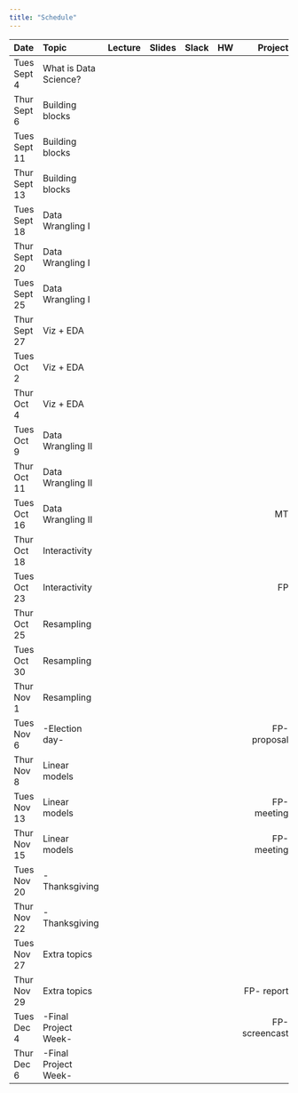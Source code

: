 ```yaml
---
title: "Schedule"
---
```


| Date          | Topic                 | Lecture | Slides                                                                     |  Slack                                          | HW  |  Project |
|:------------- |:--------------------- |--------:|:--------------------------------------------------------------------------:|:-----------------------------------------------:|:----:| -----:|
| Tues Sept 4   | What is Data Science? |         | [<i class="fas fa-desktop fa-lg"></i>](slides/what_is_data_science_i.pdf)  | [<i class="fab fa-slack fa-lg"></i>](link)      | [<i class="far fa-file-code fa-lg"></i>](link)  |     |
| Thur Sept 6   | Building blocks       |         | [<i class="fas fa-desktop fa-lg"></i>](slides/best_practices.pdf)          | [<i class="fab fa-slack fa-lg"></i>](link)      |      |     |
| Tues Sept 11  | Building blocks       |         | [<i class="fas fa-desktop fa-lg"></i>](slides/writing_with_data.pdf)       | [<i class="fab fa-slack fa-lg"></i>](link)      |      |     |
| Thur Sept 13  | Building blocks       |         | [<i class="fas fa-desktop fa-lg"></i>](slides/git.pdf)                     | [<i class="fab fa-slack fa-lg"></i>](link)      | [<i class="far fa-file-code fa-lg"></i>](link)  |     |
| Tues Sept 18  | Data Wrangling I      |         | [<i class="fas fa-desktop fa-lg"></i>](slides/data_import.pdf)             | [<i class="fab fa-slack fa-lg"></i>](link)      |      |     |
| Thur Sept 20  | Data Wrangling I      |         | [<i class="fas fa-desktop fa-lg"></i>](slides/data_manipulation.pdf)       | [<i class="fab fa-slack fa-lg"></i>](link)      |      |     |
| Tues Sept 25  | Data Wrangling I      |         | [<i class="fas fa-desktop fa-lg"></i>](slides/tidy_data.pdf)               | [<i class="fab fa-slack fa-lg"></i>](link)      | [<i class="far fa-file-code fa-lg"></i>](link) |     |
| Thur Sept 27  | Viz + EDA             |         | [<i class="fas fa-desktop fa-lg"></i>](slides/visualization.pdf)           | [<i class="fab fa-slack fa-lg"></i>](link)      |      |     |
| Tues Oct 2    | Viz + EDA             |         | [<i class="fas fa-desktop fa-lg"></i>](link)  | [<i class="fab fa-slack fa-lg"></i>](link)      |      |     |
| Thur Oct 4    | Viz + EDA             |         | [<i class="fas fa-desktop fa-lg"></i>](slides/exploratory_analysis.pdf)    | [<i class="fab fa-slack fa-lg"></i>](link)      | [<i class="far fa-file-code fa-lg"></i>](link)  |     |
| Tues Oct 9    | Data Wrangling II     |         | [<i class="fas fa-desktop fa-lg"></i>](link)  | [<i class="fab fa-slack fa-lg"></i>](link)      |      |     |
| Thur Oct 11   | Data Wrangling II     |         | [<i class="fas fa-desktop fa-lg"></i>](slides/strings_and_factors.pdf)     | [<i class="fab fa-slack fa-lg"></i>](link)      |      |     |
| Tues Oct 16   | Data Wrangling II     |         | [<i class="fas fa-desktop fa-lg"></i>](link)  | [<i class="fab fa-slack fa-lg"></i>](link)      |      | MT  |
| Thur Oct 18   | Interactivity         |         | [<i class="fas fa-desktop fa-lg"></i>](slides/making_websites.pdf)         | [<i class="fab fa-slack fa-lg"></i>](link)      |      |     |
| Tues Oct 23   | Interactivity         |         | [<i class="fas fa-desktop fa-lg"></i>](link)  | [<i class="fab fa-slack fa-lg"></i>](link)      |      | FP  |
| Thur Oct 25   | Resampling            |         | [<i class="fas fa-desktop fa-lg"></i>](link)  | [<i class="fab fa-slack fa-lg"></i>](link)      |      |     |
| Tues Oct 30   | Resampling            |         | [<i class="fas fa-desktop fa-lg"></i>](link)  | [<i class="fab fa-slack fa-lg"></i>](link)      |      |     |
| Thur Nov 1    | Resampling            |         | [<i class="fas fa-desktop fa-lg"></i>](link)  | [<i class="fab fa-slack fa-lg"></i>](link)      | [<i class="far fa-file-code fa-lg"></i>](link)  |     |
| Tues Nov 6    | -Election day-        |         |                                               |                                                 |      | FP-proposal   |
| Thur Nov 8    | Linear models         |         | [<i class="fas fa-desktop fa-lg"></i>](link)  | [<i class="fab fa-slack fa-lg"></i>](link)      |      |     |
| Tues Nov 13   | Linear models         |         | [<i class="fas fa-desktop fa-lg"></i>](link)  | [<i class="fab fa-slack fa-lg"></i>](link)      |      | FP- meeting   |
| Thur Nov 15   | Linear models         |         | [<i class="fas fa-desktop fa-lg"></i>](link)  | [<i class="fab fa-slack fa-lg"></i>](link)      | [<i class="far fa-file-code fa-lg"></i>](link)  | FP- meeting   |
| Tues Nov 20   | -Thanksgiving         |         |                                               |                                                 |      |     |
| Thur Nov 22   | -Thanksgiving         |         |                                               |                                                 |      |     |
| Tues Nov 27   | Extra topics          |         | [<i class="fas fa-desktop fa-lg"></i>](link)  | [<i class="fab fa-slack fa-lg"></i>](link)      |      |     |
| Thur Nov 29   | Extra topics          |         | [<i class="fas fa-desktop fa-lg"></i>](link)  | [<i class="fab fa-slack fa-lg"></i>](link)      | [<i class="far fa-file-code fa-lg"></i>](link)  | FP- report   |
| Tues Dec 4    | -Final Project Week-  |         |                                               |                                                 |      | FP- screencast   |
| Thur Dec 6    | -Final Project Week-  |         |                                               |                                                 |      |     |

